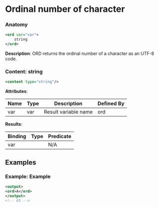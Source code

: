 # Ordinal number of character

### Anatomy

```xml
<ord var="var">
    string
</ord>
```

 **Description**:
 ORD returns the ordinal number of a character as an UTF-8 code.

### Content: string

```xml
<content type="string"/>
```

**Attributes**:

| Name | Type | Description | Defined By |
| ---- | ---- | ----------- | ---------- |
| var | var | Result variable name | ord |


**Results**:

| Binding | Type | Predicate |
| ------- | ---- | --------- |
| var |  | N/A |


## Examples

### Example: Example

```xml
<output>
<ord>A</ord>
</output>
<!-- 65 -->
```

